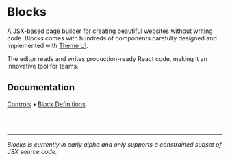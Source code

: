 
# Blocks

A JSX-based page builder for creating beautiful websites without writing
code. Blocks comes with hundreds of components carefully designed and implemented
with [Theme UI](https://theme-ui.com).

The editor reads and writes production-ready React code, making it an
innovative tool for teams.

## Documentation

[Controls](/docs/controls) • [Block Definitions](/docs/definitions/block)

<br /><br />

---

_Blocks is currently in early alpha and only supports a constrained
subset of JSX source code._
